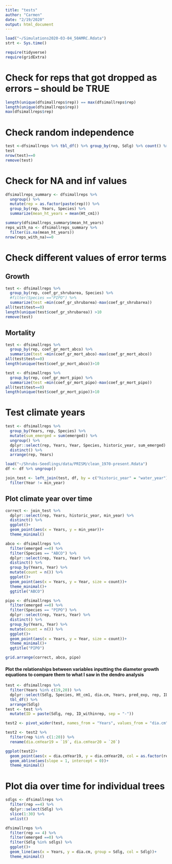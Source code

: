 ```yaml
---
title: "tests"
author: "Carmen"
date: "2/19/2020"
output: html_document
---
```


```r
load("~/Simulations2020-03-04_50AMRC.Rdata")
strt <- Sys.time()
```

```r
require(tidyverse)
require(gridExtra)
```

# Check for reps that got dropped as errors -- should be TRUE
```r
length(unique(dfsimallreps$rep)) == max(dfsimallreps$rep)
length(unique(dfsimallreps$rep))
max(dfsimallreps$rep)
```

# Check random independence
```r
test <-dfsimallreps %>% tbl_df() %>% group_by(rep, Sdlg) %>% count() %>% group_by(Sdlg) %>% count() %>% filter(n<5)
test
nrow(test)==0
remove(test)
```

# Check for NA and inf values
```r
dfsimallreps_summary <- dfsimallreps %>% 
  ungroup() %>%
  mutate(rep = as.factor(paste(rep))) %>% 
  group_by(rep, Years, Species) %>% 
  summarize(mean_ht_years = mean(Ht_cm1))
```

```r
summary(dfsimallreps_summary$mean_ht_years)
reps_with_na <- dfsimallreps_summary %>% 
  filter(is.na(mean_ht_years))
nrow(reps_with_na)==0
```


# Check different values of error terms

## Growth
```r
test <- dfsimallreps %>% 
  group_by(rep, coef_gr_shrubarea, Species) %>% 
  #filter(Species =="PIPO") %>% 
  summarize(test =min(coef_gr_shrubarea)-max(coef_gr_shrubarea)) 
all(test$test==0)
length(unique(test$coef_gr_shrubarea)) >10
remove(test)
```

## Mortality
```r
test <- dfsimallreps %>% 
  group_by(rep, coef_gr_mort_abco) %>% 
  summarize(test =min(coef_gr_mort_abco)-max(coef_gr_mort_abco)) 
all(test$test==0)
length(unique(test$coef_gr_mort_abco))>10
```

```r
test <- dfsimallreps %>% 
  group_by(rep, coef_gr_mort_pipo) %>% 
  summarize(test =min(coef_gr_mort_pipo)-max(coef_gr_mort_pipo)) 
all(test$test==0)
length(unique(test$coef_gr_mort_pipo))>10
```

# Test climate years
```r
test <- dfsimallreps %>% 
  group_by(Years, rep, Species) %>% 
  mutate(sum_emerged = sum(emerged)) %>% 
  ungroup() %>% 
  dplyr::select(rep, Years, Year, Species, historic_year, sum_emerged) %>% 
  distinct() %>% 
  arrange(rep, Years)

```

```r
load("~/Shrubs-Seedlings/data/PRISM/clean_1970-present.Rdata")
df <- df %>% ungroup()
```

```r
join_test <- left_join(test, df, by = c("historic_year" = "water_year")) %>% 
  filter(Year != min_year)

```

## Plot climate year over time

```r
correct <- join_test %>% 
  dplyr::select(rep, Years, historic_year, min_year) %>% 
  distinct() %>% 
  ggplot()+
  geom_point(aes(x = Years, y = min_year))+
  theme_minimal()

abco <- dfsimallreps %>% 
  filter(emerged ==0) %>% 
  filter(Species == "ABCO") %>% 
  dplyr::select(rep, Years, Year) %>% 
  distinct() %>% 
  group_by(Years, Year) %>% 
  mutate(count = n()) %>% 
  ggplot()+
  geom_point(aes(x = Years, y = Year, size = count))+
  theme_minimal()+
  ggtitle("ABCO")

pipo <- dfsimallreps %>% 
  filter(emerged ==0) %>% 
  filter(Species == "PIPO") %>% 
  dplyr::select(rep, Years, Year) %>% 
  distinct() %>% 
  group_by(Years, Year) %>% 
  mutate(count = n()) %>% 
  ggplot()+
  geom_point(aes(x = Years, y = Year, size = count))+
  theme_minimal()+
  ggtitle("PIPO")

grid.arrange(correct, abco, pipo)
```


#### Plot the relationships between variables inputting the diameter growth equations to compare them to what I saw in the dendro analysis
```r
test <- dfsimallreps %>% 
  filter(Years %in% c(19,20)) %>% 
  dplyr::select(Sdlg, Species, Ht_cm1, dia.cm, Years, pred_exp, rep, ID_withinrep) %>% 
  tbl_df() %>% 
  arrange(Sdlg)
test <- test %>% 
  mutate(ID = paste(Sdlg, rep, ID_withinrep, sep = "-"))

test2 <- pivot_wider(test, names_from = "Years", values_from = "dia.cm", id_cols = c("rep", "ID"))

test2 <- test2 %>% 
  filter(rep %in% c(1:20)) %>% 
  rename(dia.cmYear19 = `19`, dia.cmYear20 = `20`)

ggplot(test2)+
  geom_point(aes(x = dia.cmYear19, y = dia.cmYear20, col = as.factor(rep)))+
  geom_abline(aes(slope = 1, intercept = 0))+
  theme_minimal()
```

# Plot dia over time for individual trees
```r
sdlgs <- dfsimallreps %>% 
  filter(rep ==4) %>% 
  dplyr::select(Sdlg) %>% 
  slice(1:30) %>% 
  unlist()

dfsimallreps %>% 
  filter(rep == 4) %>% 
  filter(emerged ==0) %>% 
  filter(Sdlg %in% sdlgs) %>% 
  ggplot()+
  geom_line(aes(x = Years, y = dia.cm, group = Sdlg, col = Sdlg))+
  theme_minimal()
```

